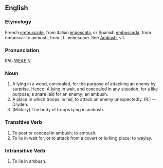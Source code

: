 ==English==
===Etymology===
French [[embuscade]], from Italian [[imboscata]], or Spanish [[emboscada]], from emboscar to ambush, from LL. imboscare.  See [[Ambush]], v.t.

===Pronunciation===
IPA: [[WEAE]] //

===Noun===
# A lying in a wood, concealed, for the purpose of attacking  an enemy by surprise. Hence: A lying in wait, and  concealed in any situation, for a like purpose; a snare  laid for an enemy; an ambush.
# A place in which troops lie hid, to attack an enemy unexpectedly. (R.) --Dryden.
# (Military) The body of troops lying in ambush.
<!-- material copied from Webster's Revised Unabridged Dictionary (1913) -->

===Transitive Verb===
# To post or conceal in ambush; to ambush.
# To lie in wait for, or to attack from a covert or lurking place; to waylay. 

===Intransitive Verb===
# To lie in ambush.